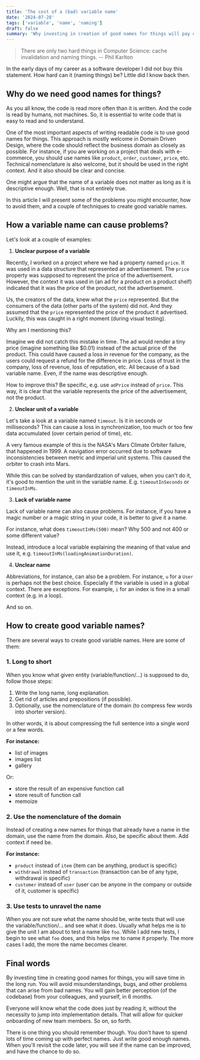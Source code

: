 ```yaml
---
title: 'The cost of a (bad) variable name'
date: '2024-07-28'
tags: ['variable', 'name', 'naming']
draft: false
summary: 'Why investing in creation of good names for things will pay off in a long run.'
---
```


> There are only two hard things in Computer Science: cache invalidation and naming things.
> -- Phil Karlton

In the early days of my career as a software developer I did not buy this statement. How hard can it (naming things) be? Little did I know back then.

## Why do we need good names for things?

As you all know, the code is read more often than it is written. And the code is read by humans, not machines.
So, it is essential to write code that is easy to read and to understand.

One of the most important aspects of writing readable code is to use good names for things.
This approach is mostly welcome in Domain Driven Design, where the code should reflect the business domain as closely as possible.
For instance, if you are working on a project that deals with e-commerce, you should use names like `product`, `order`, `customer`, `price`, etc.
Technical nomenclature is also welcome, but it should be used in the right context. And it also should be clear and concise.

One might argue that the name of a variable does not matter as long as it is descriptive enough. Well, that is not entirely true.

In this article I will present some of the problems you might encounter, how to avoid them, and a couple of techniques to create good variable names.

## How a variable name can cause problems?

Let's look at a couple of examples:

1. **Unclear purpose of a variable**

Recently, I worked on a project where we had a property named `price`. It was used in a data structure that represented an advertisement.
The `price` property was supposed to represent the price of the advertisement. However, the context it was used in (an ad for a product on a product shelf) indicated that it was the price of the product, not the advertisement.

Us, the creators of the data, knew what the `price` represented. But the consumers of the data (other parts of the system) did not.
And they assumed that the `price` represented the price of the product it advertised. Luckily, this was caught in a right moment (during visual testing).

Why am I mentioning this?

Imagine we did not catch this mistake in time. The ad would render a tiny price (imagine something like $0.01) instead of the actual price of the product.
This could have caused a loss in revenue for the company, as the users could request a refund for the difference in price.
Loss of trust in the company, loss of revenue, loss of reputation, etc. All because of a bad variable name. Even, if the name was descriptive enough.

How to improve this? Be specific, e.g. use `adPrice` instead of `price`. This way, it is clear that the variable represents the price of the advertisement, not the product.

2. **Unclear unit of a variable**

Let's take a look at a variable named `timeout`. Is it in seconds or milliseconds? This can cause a loss in synchronization, too much or too few data accumulated (over certain period of time), etc.

A very famous example of this is the NASA's Mars Climate Orbiter failure, that happened in 1999.
A navigation error occurred due to software inconsistencies between metric and imperial unit systems. This caused the orbiter to crash into Mars.

While this can be solved by standardization of values, when you can't do it, it's good to mention the unit in the variable name. E.g. `timeoutInSeconds` or `timeoutInMs`.

3. **Lack of variable name**

Lack of variable name can also cause problems. For instance, if you have a magic number or a magic string in your code, it is better to give it a name.

For instance, what does `timeoutInMs(500)` mean? Why 500 and not 400 or some different value?

Instead, introduce a local variable explaining the meaning of that value and use it, e.g. `timeoutInMs(loadingAnimationDuration)`.

4. **Unclear name**

Abbreviations, for instance, can also be a problem. For instance, `u` for a `User` is perhaps not the best choice. Especially if the variable is used in a global context.
There are exceptions. For example, `i` for an index is fine in a small context (e.g. in a loop).

And so on.

## How to create good variable names?

There are several ways to create good variable names. Here are some of them:

### 1. Long to short

When you know what given entity (variable/function/...) is supposed to do, follow those steps:

1. Write the long name, long explanation.
2. Get rid of articles and prepositions (if possible).
3. Optionally, use the nomenclature of the domain (to compress few words into shorter version).

In other words, it is about compressing the full sentence into a single word or a few words.

**For instance:**

- list of images
- images list
- gallery

Or:

- store the result of an expensive function call
- store result of function call
- memoize

### 2. Use the nomenclature of the domain

Instead of creating a new names for things that already have a name in the domain, use the name from the domain.
Also, be specific about them. Add context if need be.

**For instance:**

- `product` instead of `item` (item can be anything, product is specific)
- `withdrawal` instead of `transaction` (transaction can be of any type, withdrawal is specific)
- `customer` instead of `user` (user can be anyone in the company or outside of it, customer is specific)

### 3. Use tests to unravel the name

When you are not sure what the name should be, write tests that will use the variable/function/... and see what it does.
Usually what helps me is to give the unit I am about to test a name like `foo`.
While I add new tests, I begin to see what `foo` does, and this helps me to name it properly. The more cases I add, the
more the name becomes clearer.

## Final words

By investing time in creating good names for things, you will save time in the long run. You will avoid misunderstandings, bugs, and other problems that can arise from bad names.
You will gain better perception (of the codebase) from your colleagues, and yourself, in 6 months.

Everyone will know what the code does just by reading it, without the necessity to jump into implementation details.
That will allow for quicker onboarding of new team members. So on, so forth.

There is one thing you should remember though. You don't have to spend lots of time coming up with perfect names. Just write good enough names.
When you'll revisit the code later, you will see if the name can be improved, and have the chance to do so.

